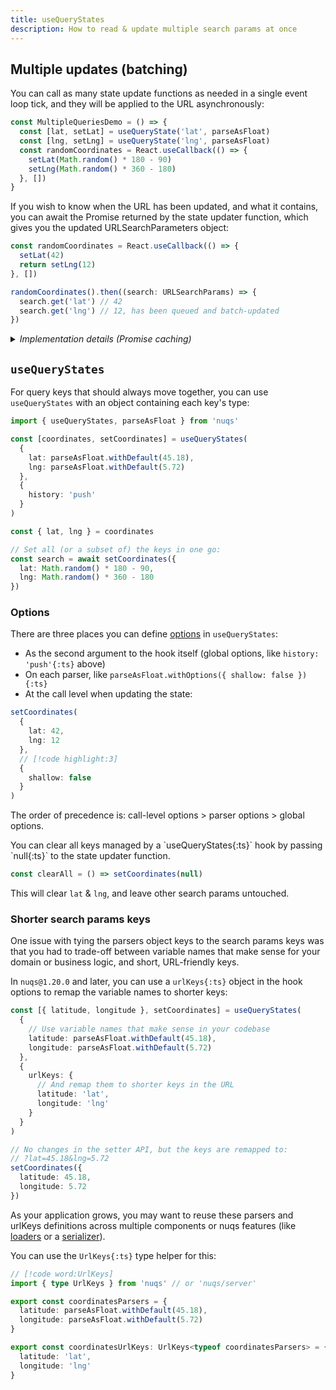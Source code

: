 ```yaml
---
title: useQueryStates
description: How to read & update multiple search params at once
---
```


## Multiple updates (batching)

You can call as many state update functions as needed in a single event loop
tick, and they will be applied to the URL asynchronously:

```ts
const MultipleQueriesDemo = () => {
  const [lat, setLat] = useQueryState('lat', parseAsFloat)
  const [lng, setLng] = useQueryState('lng', parseAsFloat)
  const randomCoordinates = React.useCallback(() => {
    setLat(Math.random() * 180 - 90)
    setLng(Math.random() * 360 - 180)
  }, [])
}
```

If you wish to know when the URL has been updated, and what it contains, you can
await the Promise returned by the state updater function, which gives you the
updated URLSearchParameters object:

```ts
const randomCoordinates = React.useCallback(() => {
  setLat(42)
  return setLng(12)
}, [])

randomCoordinates().then((search: URLSearchParams) => {
  search.get('lat') // 42
  search.get('lng') // 12, has been queued and batch-updated
})
```

<details>
<summary><em>Implementation details (Promise caching)</em></summary>

The returned Promise is cached until the next flush to the URL occurs,
so all calls to a setState (of any hook) in the same event loop tick will
return the same Promise reference.

Due to throttling of calls to the Web History API, the Promise may be cached
for several ticks. Batched updates will be merged and flushed once to the URL.
This means not every setState will reflect to the URL, if another one comes
overriding it before flush occurs.

The returned React state will reflect all set values instantly,
to keep UI responsive.

---

</details>

## `useQueryStates`

For query keys that should always move together, you can use `useQueryStates`
with an object containing each key's type:

```ts
import { useQueryStates, parseAsFloat } from 'nuqs'

const [coordinates, setCoordinates] = useQueryStates(
  {
    lat: parseAsFloat.withDefault(45.18),
    lng: parseAsFloat.withDefault(5.72)
  },
  {
    history: 'push'
  }
)

const { lat, lng } = coordinates

// Set all (or a subset of) the keys in one go:
const search = await setCoordinates({
  lat: Math.random() * 180 - 90,
  lng: Math.random() * 360 - 180
})
```

### Options

There are three places you can define [options](./options) in `useQueryStates`:
- As the second argument to the hook itself (global options, like `history: 'push'{:ts}` above)
- On each parser, like `parseAsFloat.withOptions({ shallow: false }){:ts}`
- At the call level when updating the state:

```ts
setCoordinates(
  {
    lat: 42,
    lng: 12
  },
  // [!code highlight:3]
  {
    shallow: false
  }
)
```

The order of precedence is: call-level options > parser options > global options.

<Callout title="Tip">
You can clear all keys managed by a `useQueryStates{:ts}` hook by passing
`null{:ts}` to the state updater function.

```ts
const clearAll = () => setCoordinates(null)
```

This will clear `lat` & `lng`, and leave other search params untouched.

</Callout>

### Shorter search params keys

One issue with tying the parsers object keys to the search params keys was that
you had to trade-off between variable names that make sense for your domain
or business logic, and short, URL-friendly keys.

In `nuqs@1.20.0` and later, you can use a `urlKeys{:ts}` object in the hook options
to remap the variable names to shorter keys:

```ts
const [{ latitude, longitude }, setCoordinates] = useQueryStates(
  {
    // Use variable names that make sense in your codebase
    latitude: parseAsFloat.withDefault(45.18),
    longitude: parseAsFloat.withDefault(5.72)
  },
  {
    urlKeys: {
      // And remap them to shorter keys in the URL
      latitude: 'lat',
      longitude: 'lng'
    }
  }
)

// No changes in the setter API, but the keys are remapped to:
// ?lat=45.18&lng=5.72
setCoordinates({
  latitude: 45.18,
  longitude: 5.72
})
```

As your application grows, you may want to reuse these parsers and urlKeys
definitions across multiple components or nuqs features
(like [loaders](./server-side#loaders) or a [serializer](./utilities#serializer-helper)).

You can use the `UrlKeys{:ts}` type helper for this:

```ts
// [!code word:UrlKeys]
import { type UrlKeys } from 'nuqs' // or 'nuqs/server'

export const coordinatesParsers = {
  latitude: parseAsFloat.withDefault(45.18),
  longitude: parseAsFloat.withDefault(5.72)
}

export const coordinatesUrlKeys: UrlKeys<typeof coordinatesParsers> = {
  latitude: 'lat',
  longitude: 'lng'
}
```

<FeatureSupportMatrix introducedInVersion='2.3.0' hideFrameworks />